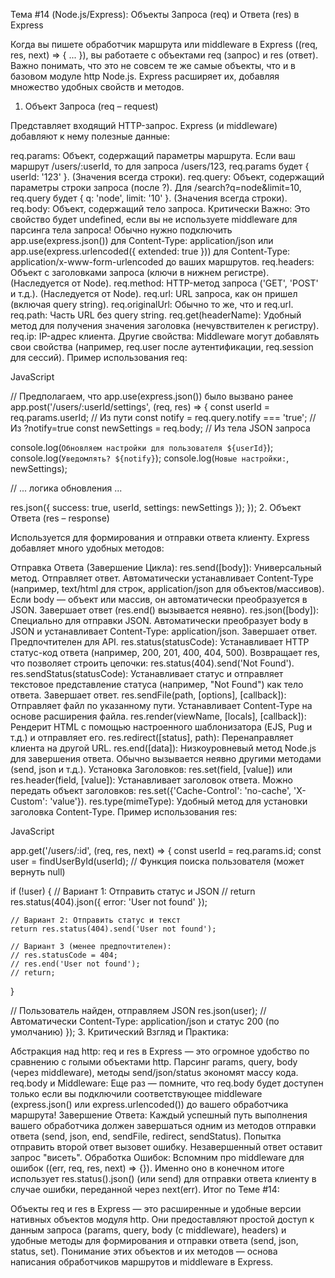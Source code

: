 Тема #14 (Node.js/Express): Объекты Запроса (req) и Ответа (res) в Express

Когда вы пишете обработчик маршрута или middleware в Express ((req, res, next) => { ... }), вы работаете с объектами req (запрос) и res (ответ). Важно понимать, что это не совсем те же самые объекты, что и в базовом модуле http Node.js. Express расширяет их, добавляя множество удобных свойств и методов.

1. Объект Запроса (req – request)

Представляет входящий HTTP-запрос. Express (и middleware) добавляют к нему полезные данные:

req.params: Объект, содержащий параметры маршрута. Если ваш маршрут /users/:userId, то для запроса /users/123, req.params будет { userId: '123' }. (Значения всегда строки).
req.query: Объект, содержащий параметры строки запроса (после ?). Для /search?q=node&limit=10, req.query будет { q: 'node', limit: '10' }. (Значения всегда строки).
req.body: Объект, содержащий тело запроса. Критически Важно: Это свойство будет undefined, если вы не используете middleware для парсинга тела запроса! Обычно нужно подключить app.use(express.json()) для Content-Type: application/json или app.use(express.urlencoded({ extended: true })) для Content-Type: application/x-www-form-urlencoded до ваших маршрутов.
req.headers: Объект с заголовками запроса (ключи в нижнем регистре). (Наследуется от Node).
req.method: HTTP-метод запроса ('GET', 'POST' и т.д.). (Наследуется от Node).
req.url: URL запроса, как он пришел (включая query string).
req.originalUrl: Обычно то же, что и req.url.
req.path: Часть URL без query string.
req.get(headerName): Удобный метод для получения значения заголовка (нечувствителен к регистру).
req.ip: IP-адрес клиента.
Другие свойства: Middleware могут добавлять свои свойства (например, req.user после аутентификации, req.session для сессий).
Пример использования req:

JavaScript

// Предполагаем, что app.use(express.json()) было вызвано ранее
app.post('/users/:userId/settings', (req, res) => {
  const userId = req.params.userId; // Из пути
  const notify = req.query.notify === 'true'; // Из ?notify=true
  const newSettings = req.body; // Из тела JSON запроса

  console.log(`Обновляем настройки для пользователя ${userId}`);
  console.log(`Уведомлять? ${notify}`);
  console.log(`Новые настройки:`, newSettings);

  // ... логика обновления ...

  res.json({ success: true, userId, settings: newSettings });
});
2. Объект Ответа (res – response)

Используется для формирования и отправки ответа клиенту. Express добавляет много удобных методов:

Отправка Ответа (Завершение Цикла):
res.send([body]): Универсальный метод. Отправляет ответ. Автоматически устанавливает Content-Type (например, text/html для строк, application/json для объектов/массивов). Если body — объект или массив, он автоматически преобразуется в JSON. Завершает ответ (res.end() вызывается неявно).
res.json([body]): Специально для отправки JSON. Автоматически преобразует body в JSON и устанавливает Content-Type: application/json. Завершает ответ. Предпочтителен для API.
res.status(statusCode): Устанавливает HTTP статус-код ответа (например, 200, 201, 400, 404, 500). Возвращает res, что позволяет строить цепочки: res.status(404).send('Not Found').
res.sendStatus(statusCode): Устанавливает статус и отправляет текстовое представление статуса (например, "Not Found") как тело ответа. Завершает ответ.
res.sendFile(path, [options], [callback]): Отправляет файл по указанному пути. Устанавливает Content-Type на основе расширения файла.
res.render(viewName, [locals], [callback]): Рендерит HTML с помощью настроенного шаблонизатора (EJS, Pug и т.д.) и отправляет его.
res.redirect([status], path): Перенаправляет клиента на другой URL.
res.end([data]): Низкоуровневый метод Node.js для завершения ответа. Обычно вызывается неявно другими методами (send, json и т.д.).
Установка Заголовков:
res.set(field, [value]) или res.header(field, [value]): Устанавливает заголовок ответа. Можно передать объект заголовков: res.set({'Cache-Control': 'no-cache', 'X-Custom': 'value'}).
res.type(mimeType): Удобный метод для установки заголовка Content-Type.
Пример использования res:

JavaScript

app.get('/users/:id', (req, res, next) => {
  const userId = req.params.id;
  const user = findUserById(userId); // Функция поиска пользователя (может вернуть null)

  if (!user) {
    // Вариант 1: Отправить статус и JSON
    // return res.status(404).json({ error: 'User not found' });

    // Вариант 2: Отправить статус и текст
    return res.status(404).send('User not found');

    // Вариант 3 (менее предпочтителен):
    // res.statusCode = 404;
    // res.end('User not found');
    // return;
  }

  // Пользователь найден, отправляем JSON
  res.json(user); // Автоматически Content-Type: application/json и статус 200 (по умолчанию)
});
3. Критический Взгляд и Практика:

Абстракция над http: req и res в Express — это огромное удобство по сравнению с голыми объектами http. Парсинг params, query, body (через middleware), методы send/json/status экономят массу кода.
req.body и Middleware: Еще раз — помните, что req.body будет доступен только если вы подключили соответствующее middleware (express.json() или express.urlencoded()) до вашего обработчика маршрута!
Завершение Ответа: Каждый успешный путь выполнения вашего обработчика должен завершаться одним из методов отправки ответа (send, json, end, sendFile, redirect, sendStatus). Попытка отправить второй ответ вызовет ошибку. Незавершенный ответ оставит запрос "висеть".
Обработка Ошибок: Вспомним про middleware для ошибок ((err, req, res, next) => {}). Именно оно в конечном итоге использует res.status().json() (или send) для отправки ответа клиенту в случае ошибки, переданной через next(err).
Итог по Теме #14:

Объекты req и res в Express — это расширенные и удобные версии нативных объектов модуля http. Они предоставляют простой доступ к данным запроса (params, query, body (с middleware), headers) и удобные методы для формирования и отправки ответа (send, json, status, set). Понимание этих объектов и их методов — основа написания обработчиков маршрутов и middleware в Express.
